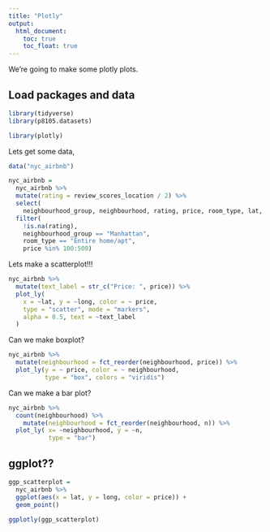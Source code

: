 ```yaml
---
title: "Plotly"
output: 
  html_document:
    toc: true
    toc_float: true
---
```


We're going to make some plotly plots.


## Load packages and data


```r
library(tidyverse)
library(p8105.datasets)

library(plotly)
```

Lets get some data,

```r
data("nyc_airbnb")

nyc_airbnb = 
  nyc_airbnb %>% 
  mutate(rating = review_scores_location / 2) %>%
  select(
    neighbourhood_group, neighbourhood, rating, price, room_type, lat, long) %>%
  filter(
    !is.na(rating), 
    neighbourhood_group == "Manhattan",
    room_type == "Entire home/apt",
    price %in% 100:500)
```


Lets make a scatterplot!!!

```r
nyc_airbnb %>% 
  mutate(text_label = str_c("Price: ", price)) %>% 
  plot_ly(
    x = ~lat, y = ~long, color = ~ price,
    type = "scatter", mode = "markers",
    alpha = 0.5, text = ~text_label 
  )
```


Can we make boxplot? 

```r
nyc_airbnb %>% 
  mutate(neighbourhood = fct_reorder(neighbourhood, price)) %>%
  plot_ly(y = ~ price, color = ~ neighbourhood,
          type = "box", colors = "viridis")
```


Can we make a bar plot?

```r
nyc_airbnb %>% 
  count(neighbourhood) %>% 
    mutate(neighbourhood = fct_reorder(neighbourhood, n)) %>%
  plot_ly( x= ~neighbourhood, y = ~n,
           type = "bar")
```


## ggplot??


```r
ggp_scatterplot = 
  nyc_airbnb %>% 
  ggplot(aes(x = lat, y = long, color = price)) +
  geom_point()

ggplotly(ggp_scatterplot)
```
 


